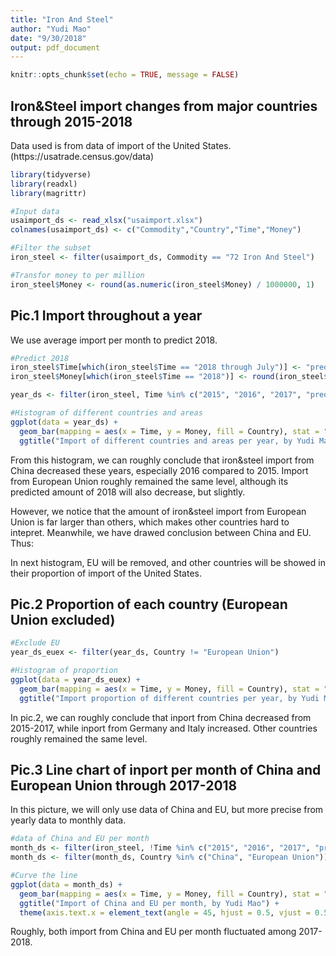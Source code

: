 ```yaml
---
title: "Iron And Steel"
author: "Yudi Mao"
date: "9/30/2018"
output: pdf_document
---
```


```r
knitr::opts_chunk$set(echo = TRUE, message = FALSE)
```

## Iron&Steel import changes from major countries through 2015-2018

Data used is from data of import of the United States.(https://usatrade.census.gov/data)

```r
library(tidyverse)
library(readxl)
library(magrittr)

#Input data
usaimport_ds <- read_xlsx("usaimport.xlsx")
colnames(usaimport_ds) <- c("Commodity","Country","Time","Money")

#Filter the subset
iron_steel <- filter(usaimport_ds, Commodity == "72 Iron And Steel")

#Transfor money to per million
iron_steel$Money <- round(as.numeric(iron_steel$Money) / 1000000, 1)
```

## Pic.1 Import throughout a year

We use average import per month to predict 2018.

```r
#Predict 2018
iron_steel$Time[which(iron_steel$Time == "2018 through July")] <- "predicted 2018"
iron_steel$Money[which(iron_steel$Time == "2018")] <- round(iron_steel$Money[which(iron_steel$Time == "predicted 2018")]*12/7, 1)

year_ds <- filter(iron_steel, Time %in% c("2015", "2016", "2017", "predicted 2018"))

#Histogram of different countries and areas
ggplot(data = year_ds) +
  geom_bar(mapping = aes(x = Time, y = Money, fill = Country), stat = "identity") +
  ggtitle("Import of different countries and areas per year, by Yudi Mao")
```

From this histogram, we can roughly conclude that iron&steel import from China decreased these years, especially 2016 compared to 2015. Import from European Union roughly remained the same level, although its predicted amount of 2018 will also decrease, but slightly.

However, we notice that the amount of iron&steel import from European Union is far larger than others, which makes other countries hard to intepret. Meanwhile, we have drawed conclusion between China and EU. Thus:

In next histogram, EU will be removed, and other countries will be showed in their proportion of import of the United States.

## Pic.2 Proportion of each country (European Union excluded)

```r
#Exclude EU
year_ds_euex <- filter(year_ds, Country != "European Union")

#Histogram of proportion
ggplot(data = year_ds_euex) +
  geom_bar(mapping = aes(x = Time, y = Money, fill = Country), stat = "identity", position = "fill") +
  ggtitle("Import proportion of different countries per year, by Yudi Mao")
```

In pic.2, we can roughly conclude that inport from China decreased from 2015-2017, while inport from Germany and Italy increased. Other countries roughly remained the same level.

## Pic.3 Line chart of inport per month of China and European Union through 2017-2018

In this picture, we will only use data of China and EU, but more precise from yearly data to monthly data.

```r
#data of China and EU per month
month_ds <- filter(iron_steel, !Time %in% c("2015", "2016", "2017", "predicted 2018"))
month_ds <- filter(month_ds, Country %in% c("China", "European Union"))

#Curve the line
ggplot(data = month_ds) +
  geom_bar(mapping = aes(x = Time, y = Money, fill = Country), stat = "identity", position = "dodge") +
  ggtitle("Import of China and EU per month, by Yudi Mao") +
  theme(axis.text.x = element_text(angle = 45, hjust = 0.5, vjust = 0.5))
```

Roughly, both import from China and EU per month fluctuated among 2017-2018.


